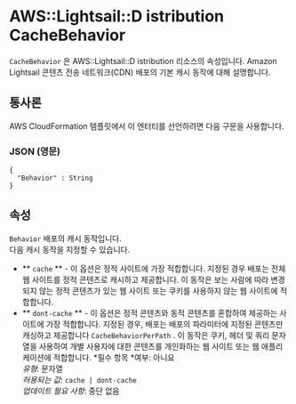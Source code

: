 # AWS::Lightsail::D istribution CacheBehavior

`CacheBehavior` 은 AWS::Lightsail::D istribution 리소스의 속성입니다. Amazon Lightsail 콘텐츠 전송 네트워크(CDN) 배포의 기본 캐시 동작에 대해 설명합니다.

## 통사론

AWS CloudFormation 템플릿에서 이 엔터티를 선언하려면 다음 구문을 사용합니다.

### JSON (영문)

```
{
  "Behavior" : String
}
```

## 속성

`Behavior` 배포의 캐시 동작입니다.  
다음 캐시 동작을 지정할 수 있습니다.

- ** `cache` ** - 이 옵션은 정적 사이트에 가장 적합합니다. 지정된 경우 배포는 전체 웹 사이트를 정적 콘텐츠로 캐시하고 제공합니다. 이 동작은 보는 사람에 따라 변경되지 않는 정적 콘텐츠가 있는 웹 사이트 또는 쿠키를 사용하지 않는 웹 사이트에 적합합니다.
- ** `dont-cache` ** - 이 옵션은 정적 콘텐츠와 동적 콘텐츠를 혼합하여 제공하는 사이트에 가장 적합합니다. 지정된 경우, 배포는 배포의 파라미터에 지정된 콘텐츠만 캐싱하고 제공합니다 `CacheBehaviorPerPath` . 이 동작은 쿠키, 헤더 및 쿼리 문자열을 사용하여 개별 사용자에 대한 콘텐츠를 개인화하는 웹 사이트 또는 웹 애플리케이션에 적합합니다.
  *필수 항목 *여부: 아니요  
  _유형_: 문자열  
  _허용되는 값_: `cache | dont-cache`  
  _업데이트 필요 사항_: 중단 없음
